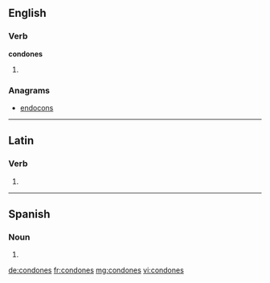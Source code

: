 ==English==

===Verb===
'''condones'''

# {{third-person singular of|condone}}

===Anagrams===
* [[endocons#English|endocons]]

----

==Latin==

===Verb===
{{la-verb-form|condōnēs}}

# {{conjugation of|condono|condōnō|2|s|pres|act|sub|lang=la}}

----

==Spanish==

===Noun===
{{head|es|noun form|g=m|g2=p}}

# {{plural of|nocat=1|condón|lang=es}}

[[de:condones]]
[[fr:condones]]
[[mg:condones]]
[[vi:condones]]